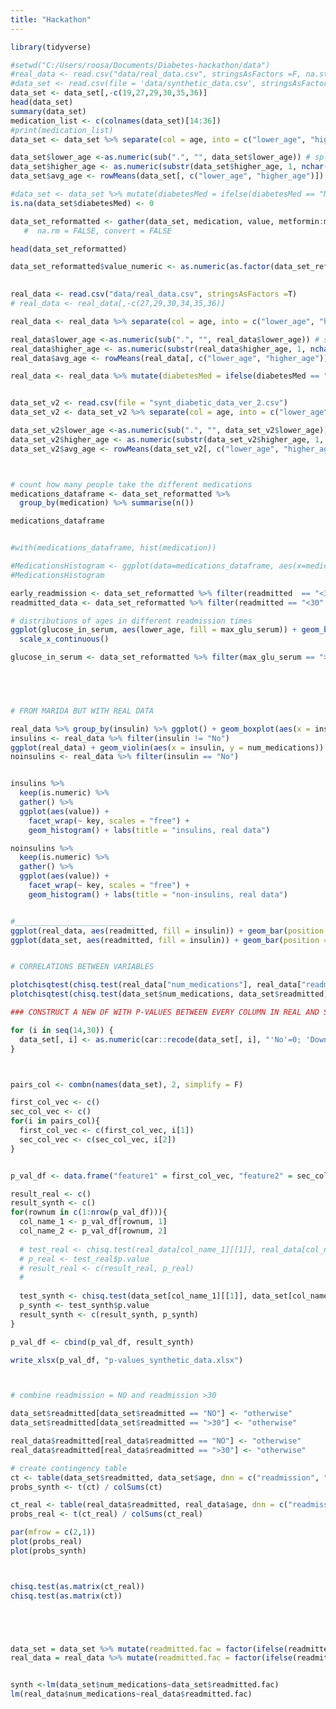 ```yaml
---
title: "Hackathon"
---
```



```r
library(tidyverse)

#setwd("C:/Users/roosa/Documents/Diabetes-hackathon/data")
#real_data <- read.csv("data/real_data.csv", stringsAsFactors =F, na.strings =  "NA")
#data_set <- read.csv(file = 'data/synthetic_data.csv', stringsAsFactors = F, na.strings = "NA")
data_set <- data_set[,-c(19,27,29,30,35,36)]
head(data_set)
summary(data_set) 
medication_list <- c(colnames(data_set)[14:36])
#print(medication_list)
data_set <- data_set %>% separate(col = age, into = c("lower_age", "higher_age"), sep = "-")

data_set$lower_age <-as.numeric(sub(".", "", data_set$lower_age)) # split ages 
data_set$higher_age <- as.numeric(substr(data_set$higher_age, 1, nchar(data_set$higher_age)-1))
data_set$avg_age <- rowMeans(data_set[, c("lower_age", "higher_age")]) # create column with the avg age

#data_set <- data_set %>% mutate(diabetesMed = ifelse(diabetesMed == "No", 0,1)) # modify diabetesMed to 0/1 instead of Yes/No
is.na(data_set$diabetesMed) <- 0

data_set_reformatted <- gather(data_set, medication, value, metformin:metformin.pioglitazone, na.rm = TRUE)
   #  na.rm = FALSE, convert = FALSE 

head(data_set_reformatted)  

data_set_reformatted$value_numeric <- as.numeric(as.factor(data_set_reformatted))
                                                            

```

```r
real_data <- read.csv("data/real_data.csv", stringsAsFactors =T)
# real_data <- real_data[,-c(27,29,30,34,35,36)]

real_data <- real_data %>% separate(col = age, into = c("lower_age", "higher_age"), sep = "-")

real_data$lower_age <-as.numeric(sub(".", "", real_data$lower_age)) # split ages 
real_data$higher_age <- as.numeric(substr(real_data$higher_age, 1, nchar(real_data$higher_age)-1))
real_data$avg_age <- rowMeans(real_data[, c("lower_age", "higher_age")]) # create column with the avg age

real_data <- real_data %>% mutate(diabetesMed = ifelse(diabetesMed == "No", 0,1)) # modify diabetesMed to 0/1 instead of Yes/No



```

```r
data_set_v2 <- read.csv(file = "synt_diabetic_data_ver_2.csv")
data_set_v2 <- data_set_v2 %>% separate(col = age, into = c("lower_age", "higher_age"), sep = "-")

data_set_v2$lower_age <-as.numeric(sub(".", "", data_set_v2$lower_age)) # split ages 
data_set_v2$higher_age <- as.numeric(substr(data_set_v2$higher_age, 1, nchar(data_set_v2$higher_age)-1))
data_set_v2$avg_age <- rowMeans(data_set_v2[, c("lower_age", "higher_age")]) # create column with the avg age




```


```r
# count how many people take the different medications 
medications_dataframe <- data_set_reformatted %>%  
  group_by(medication) %>% summarise(n()) 

medications_dataframe 


#with(medications_dataframe, hist(medication))

#MedicationsHistogram <- ggplot(data=medications_dataframe, aes(x=medications_dataframe$medication, y=medications_dataframe$n())) + geom_bar()
#MedicationsHistogram

```


```r

early_readmission <- data_set_reformatted %>% filter(readmitted  == "<30")
readmitted_data <- data_set_reformatted %>% filter(readmitted == "<30" | readmitted == ">30")

# distributions of ages in different readmission times
ggplot(glucose_in_serum, aes(lower_age, fill = max_glu_serum)) + geom_bar(position = "dodge") +
  scale_x_continuous()

glucose_in_serum <- data_set_reformatted %>% filter(max_glu_serum == ">200" | max_glu_serum == ">300" | max_glu_serum == "Norm")



 
```



```r
# FROM MARIDA BUT WITH REAL DATA

real_data %>% group_by(insulin) %>% ggplot() + geom_boxplot(aes(x = insulin,y = time_in_hospital))
insulins <- real_data %>% filter(insulin != "No")
ggplot(real_data) + geom_violin(aes(x = insulin, y = num_medications))
noinsulins <- real_data %>% filter(insulin == "No")


insulins %>%
  keep(is.numeric) %>% 
  gather() %>% 
  ggplot(aes(value)) +
    facet_wrap(~ key, scales = "free") +
    geom_histogram() + labs(title = "insulins, real data")

noinsulins %>%
  keep(is.numeric) %>% 
  gather() %>% 
  ggplot(aes(value)) +
    facet_wrap(~ key, scales = "free") +
    geom_histogram() + labs(title = "non-insulins, real data")


#_____________________________
ggplot(real_data, aes(readmitted, fill = insulin)) + geom_bar(position = "fill")  # readmitted with insulin information --> REAL DATA
ggplot(data_set, aes(readmitted, fill = insulin)) + geom_bar(position = "fill")  # readmitted with insulin information --> SYNTH DATA



```


```r
# CORRELATIONS BETWEEN VARIABLES

plotchisqtest(chisq.test(real_data["num_medications"], real_data["readmitted"]))
plotchisqtest(chisq.test(data_set$num_medications, data_set$readmitted))

### CONSTRUCT A NEW DF WITH P-VALUES BETWEEN EVERY COLUMN IN REAL AND SYNTH DATA

for (i in seq(14,30)) {
  data_set[, i] <- as.numeric(car::recode(data_set[, i], "'No'=0; 'Down'=1; 'Steady'=2; 'Up'=3"))
}



pairs_col <- combn(names(data_set), 2, simplify = F) 

first_col_vec <- c()
sec_col_vec <- c()
for(i in pairs_col){
  first_col_vec <- c(first_col_vec, i[1])
  sec_col_vec <- c(sec_col_vec, i[2])
}


p_val_df <- data.frame("feature1" = first_col_vec, "feature2" = sec_col_vec)

result_real <- c()
result_synth <- c()
for(rownum in c(1:nrow(p_val_df))){
  col_name_1 <- p_val_df[rownum, 1]
  col_name_2 <- p_val_df[rownum, 2]
  
  # test_real <- chisq.test(real_data[col_name_1][[1]], real_data[col_name_2][[1]])
  # p_real <- test_real$p.value
  # result_real <- c(result_real, p_real)
  # 
  
  test_synth <- chisq.test(data_set[col_name_1][[1]], data_set[col_name_2][[1]])
  p_synth <- test_synth$p.value
  result_synth <- c(result_synth, p_synth)
}

p_val_df <- cbind(p_val_df, result_synth)

write_xlsx(p_val_df, "p-values_synthetic_data.xlsx")




```

```r
# combine readmission = NO and readmission >30

data_set$readmitted[data_set$readmitted == "NO"] <- "otherwise"
data_set$readmitted[data_set$readmitted == ">30"] <- "otherwise"

real_data$readmitted[real_data$readmitted == "NO"] <- "otherwise"
real_data$readmitted[real_data$readmitted == ">30"] <- "otherwise"

# create contingency table
ct <- table(data_set$readmitted, data_set$age, dnn = c("readmission", "age"))
probs_synth <- t(ct) / colSums(ct)

ct_real <- table(real_data$readmitted, real_data$age, dnn = c("readmission", "age"))
probs_real <- t(ct_real) / colSums(ct_real)

par(mfrow = c(2,1))
plot(probs_real)
plot(probs_synth)



chisq.test(as.matrix(ct_real))
chisq.test(as.matrix(ct))





data_set = data_set %>% mutate(readmitted.fac = factor(ifelse(readmitted == "<30", "yes", "no")))
real_data = real_data %>% mutate(readmitted.fac = factor(ifelse(readmitted == "<30", "yes", "no")))


synth <-lm(data_set$num_medications~data_set$readmitted.fac)
lm(real_data$num_medications~real_data$readmitted.fac)

```



















